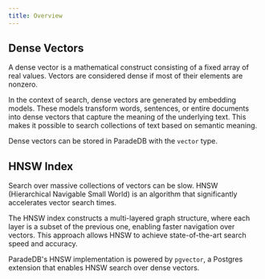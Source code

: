 ```yaml
---
title: Overview
---
```


## Dense Vectors

A dense vector is a mathematical construct consisting of a fixed array of real values. Vectors are considered dense if most of
their elements are nonzero.

In the context of search, dense vectors are generated by embedding models. These models transform words, sentences, or entire documents into
dense vectors that capture the meaning of the underlying text. This makes it possible to search collections of text based on
semantic meaning.

Dense vectors can be stored in ParadeDB with the `vector` type.

## HNSW Index

Search over massive collections of vectors can be slow. HNSW (Hierarchical Navigable Small World) is an algorithm that significantly
accelerates vector search times.

The HNSW index constructs a multi-layered graph structure, where each layer is a subset of the previous one, enabling faster navigation over vectors.
This approach allows HNSW to achieve state-of-the-art search speed and accuracy.

ParadeDB's HNSW implementation is powered by `pgvector`, a Postgres extension that enables HNSW search over dense vectors.
